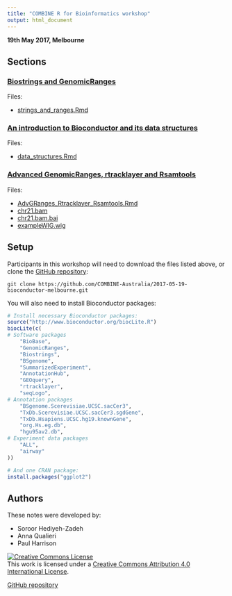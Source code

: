```yaml
---
title: "COMBINE R for Bioinformatics workshop"
output: html_document
---
```


**19th May 2017, Melbourne**

## Sections

### [Biostrings and GenomicRanges](strings_and_ranges.html)

Files:

* [strings_and_ranges.Rmd](strings_and_ranges.Rmd)

### [An introduction to Bioconductor and its data structures](data_structures.html)

Files:

* [data_structures.Rmd](data_structures.Rmd)

### [Advanced GenomicRanges, rtracklayer and Rsamtools](AdvGRanges_Rtracklayer_Rsamtools.html)

Files:

* [AdvGRanges_Rtracklayer_Rsamtools.Rmd](AdvGRanges_Rtracklayer_Rsamtools.Rmd)
* [chr21.bam](chr21.bam)
* [chr21.bam.bai](chr21.bam.bai)
* [exampleWIG.wig](exampleWIG.wig)


## Setup

Participants in this workshop will need to download the files listed above, or clone the 
[GitHub repository](https://github.com/COMBINE-Australia/2017-05-19-bioconductor-melbourne):

```
git clone https://github.com/COMBINE-Australia/2017-05-19-bioconductor-melbourne.git
```

You will also need to install Bioconductor packages:

```r
# Install necessary Bioconductor packages:
source("http://www.bioconductor.org/biocLite.R")
biocLite(c(
# Software packages
    "BioBase",
    "GenomicRanges",
    "Biostrings", 
    "BSgenome", 
    "SummarizedExperiment",
    "AnnotationHub",
    "GEOquery",
    "rtracklayer",
    "seqLogo",
# Annotation packages
    "BSgenome.Scerevisiae.UCSC.sacCer3",
    "TxDb.Scerevisiae.UCSC.sacCer3.sgdGene",
    "TxDb.Hsapiens.UCSC.hg19.knownGene",
    "org.Hs.eg.db",
    "hgu95av2.db",
# Experiment data packages
    "ALL",
    "airway"
))

# And one CRAN package:
install.packages("ggplot2")
```

## Authors

These notes were developed by:

* Soroor Hediyeh-Zadeh
* Anna Qualieri
* Paul Harrison

<a rel="license" href="http://creativecommons.org/licenses/by/4.0/"><img alt="Creative Commons License" style="border-width:0" src="CC-BY.png" /></a><br />This work is licensed under a <a rel="license" href="http://creativecommons.org/licenses/by/4.0/">Creative Commons Attribution 4.0 International License</a>.

[GitHub repository](https://github.com/COMBINE-Australia/2017-05-19-bioconductor-melbourne)

